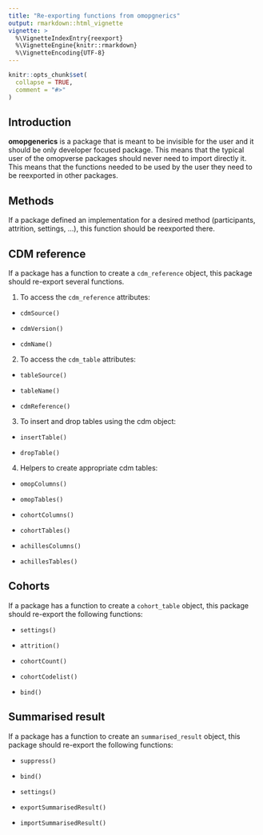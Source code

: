 ```yaml
---
title: "Re-exporting functions from omopgnerics"
output: rmarkdown::html_vignette
vignette: >
  %\VignetteIndexEntry{reexport}
  %\VignetteEngine{knitr::rmarkdown}
  %\VignetteEncoding{UTF-8}
---
```


```r
knitr::opts_chunk$set(
  collapse = TRUE,
  comment = "#>"
)
```

## Introduction

**omopgenerics** is a package that is meant to be invisible for the user and it should be only developer focused package. This means that the typical user of the omopverse packages should never need to import directly it. This means that the functions needed to be used by the user they need to be reexported in other packages.

## Methods

If a package defined an implementation for a desired method (participants, attrition, settings, ...), this function should be reexported there.

## CDM reference

If a package has a function to create a `cdm_reference` object, this package should re-export several functions.

1. To access the `cdm_reference` attributes:

- `cdmSource()`

- `cdmVersion()`

- `cdmName()`

2. To access the `cdm_table` attributes:

- `tableSource()`

- `tableName()`

- `cdmReference()`

3. To insert and drop tables using the cdm object:

- `insertTable()`

- `dropTable()`

4. Helpers to create appropriate cdm tables:

- `omopColumns()`

- `omopTables()`

- `cohortColumns()`

- `cohortTables()`

- `achillesColumns()`

- `achillesTables()`

## Cohorts

If a package has a function to create a `cohort_table` object, this package should re-export the following functions:

- `settings()`

- `attrition()`

- `cohortCount()`

- `cohortCodelist()`

- `bind()`

## Summarised result

If a package has a function to create an `summarised_result` object, this package should re-export the following functions:

- `suppress()`

- `bind()`

- `settings()`

- `exportSummarisedResult()`

- `importSummarisedResult()`
